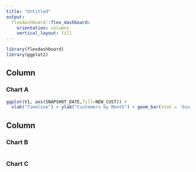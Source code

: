 ```yaml
---
title: "Untitled"
output: 
  flexdashboard::flex_dashboard:
    orientation: columns
    vertical_layout: fill
---
```


```r
library(flexdashboard)
library(ggplot2)
```

Column {data-width=650}
-----------------------------------------------------------------------

### Chart A

```r

ggplot(V1, aes(SNAPSHOT_DATE,fill=NEW_CUST)) + 
  xlab("Timeline") + ylab("Customers by Month") + geom_bar(stat = 'bin') +  theme(axis.text.x=element_text(angle=60, hjust=1))
```

Column {data-width=350}
-----------------------------------------------------------------------

### Chart B

```r

```

### Chart C

```r

```

